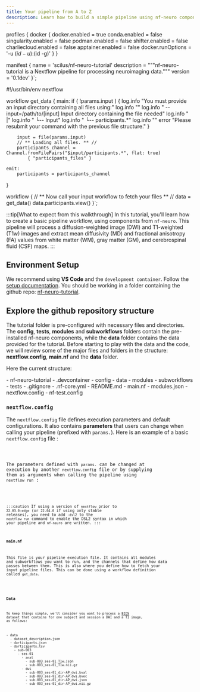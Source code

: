```yaml
---
title: Your pipeline from A to Z
description: Learn how to build a simple pipeline using nf-neuro components
---
```



profiles {
    docker {
        docker.enabled          = true
        conda.enabled           = false
        singularity.enabled     = false
        podman.enabled          = false
        shifter.enabled         = false
        charliecloud.enabled    = false
        apptainer.enabled       = false
        docker.runOptions       = '-u $(id -u):$(id -g)'
    }
}

manifest {
    name            = 'scilus/nf-neuro-tutorial'
    description     = """nf-neuro-tutorial is a Nextflow pipeline for processing neuroimaging data."""
    version         = '0.1dev'
}`;

#!/usr/bin/env nextflow

workflow get_data {
    main:
        if ( !params.input ) {
            log.info "You must provide an input directory containing all files using:"
            log.info ""
            log.info "    --input=/path/to/[input]   Input directory containing the file needed"
            log.info "                        |"
            log.info "                        └-- Input"
            log.info "                             └-- participants.*"
            log.info ""
            error "Please resubmit your command with the previous file structure."
        }

        input = file(params.input)
        // ** Loading all files. ** //
        participants_channel = Channel.fromFilePairs("$input/participants.*", flat: true)
            { "participants_files" }

    emit:
        participants = participants_channel
}

workflow {
    // ** Now call your input workflow to fetch your files ** //
    data = get_data()
    data.participants.view()
}`;


:::tip[What to expect from this walkthrough]
In this tutorial, you'll learn how to create a basic pipeline workflow, using components from `nf-neuro`. 
This pipeline will process a diffusion-weighted image (DWI) and T1-weighted (T1w) images and extract mean diffusivity 
(MD) and fractional anisotropy (FA) values from white matter (WM), gray matter (GM), and cerebrospinal fluid (CSF) maps.
:::

## Environment Setup

We recommend using **VS Code** and the `development container`. Follow the
[setup documentation](/nf-neuro/pipeline/setup). You should be working in a folder containing the github 
repo: [nf-neuro-tutorial](https://github.com/scilus/nf-neuro-tutorial).

## Explore the github repository structure 

The tutorial folder is pre-configured with necessary files and directories.
The **config**, **tests**, **modules** and **subworkflows** folders contain the pre-installed nf-neuro components, 
while the **data** folder contains the data provided for the tutorial. Before starting to play with the data and the code,
we will review some of the major files and folders in the structure: **nextflow.config**, **main.nf** and the **data** folder.

Here the current structure:

<FileTree>
- nf-neuro-tutorial
  - .devcontainer
  - config
  - data
  - modules              
  - subworkflows
  - tests
  - .gitignore
  - .nf-core.yml
  - README.md
  - main.nf
  - modules.json
  - nextflow.config
  - nf-test.config
</FileTree>

### `nextflow.config`

The `nextflow.config` file defines execution parameters and default configurations.
It also contains **parameters** that users can change when calling your pipeline
(prefixed with `params.`). Here is an example of a basic `nextflow.config` file :

<Code code={nextflowConfig} lang="bash" title="nextflow.config" showCopyToClipboardButton="False"/>

The parameters defined with `params.` can be changed at execution by another `nextflow.config` file or
by supplying them as arguments when calling the pipeline using `nextflow run` :

<Code code="nextflow run main.nf --input /path/to/input --output /path/to/output" lang="nextflow" title="nextflow.config" frame="none"/>

:::caution
If using a version of `nextflow` prior to `22.03.0-edge` (or `22.04.0` if using only stable releases),
you need to add `-dsl2` to the `nextflow run` command to enable the DSL2 syntax in which your
pipeline and `nf-neuro` are written.
:::


### `main.nf`

This file is your pipeline execution file. It contains all modules and subworkflows you want to run, and the
channels that define how data passes between them. This is also where you define how to fetch your input pipeline files.
This can be done using a workflow definition called `get_data`.

<Code code={main} lang="bash" title="main.nf"/>

### Data

To keep things simple, we'll consider you want to process a [BIDS](https://bids-specification.readthedocs.io/en/stable/) dataset that contains for one 
subject and session a DWI and a T1 image, as follows:

<FileTree>
- data
  - dataset_description.json
  - darticipants.json
  - darticipants.tsv
    - sub-003
      - ses-01
        - anat
          - sub-003_ses-01_T1w.json
          - sub-003_ses-01_T1w.nii.gz
        - dwi
          - sub-003_ses-01_dir-AP_dwi.bval
          - sub-003_ses-01_dir-AP_dwi.bvec
          - sub-003_ses-01_dir-AP_dwi.json
          - sub-003_ses-01_dir-AP_dwi.nii.gz
</FileTree>